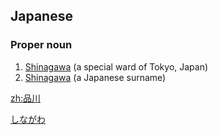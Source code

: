 ==Japanese==
{{ja-kanjitab|しな|かわ|k2=がわ|yomi=k|r=y}}

===Proper noun===
{{ja-pos|proper|しながわ}}

# [[Shinagawa]] (a special ward of Tokyo, Japan)
# [[Shinagawa]] (a Japanese surname)

[[Category:Japanese surnames|しながわ]]

[[zh:品川]]